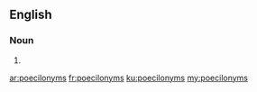 ==English==

===Noun===
{{head|en|noun plural form}}

# {{plural of|poecilonym|lang=en}}

[[ar:poecilonyms]]
[[fr:poecilonyms]]
[[ku:poecilonyms]]
[[my:poecilonyms]]